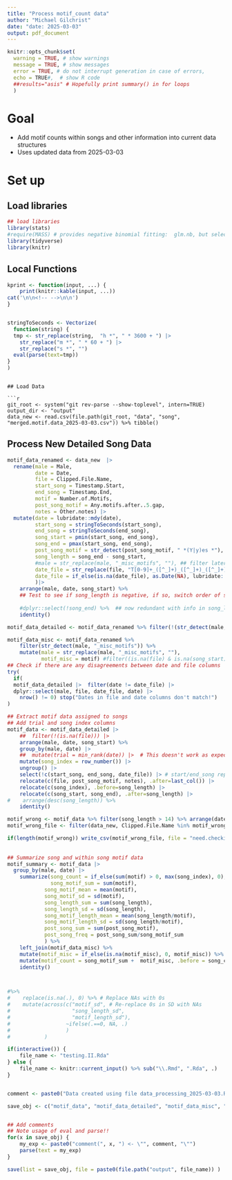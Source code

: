 ```yaml
---
title: "Process motif_count data"
author: "Michael Gilchrist"
date: "date: 2025-03-03"
output: pdf_document
---
```


```r

knitr::opts_chunk$set(
  warning = TRUE, # show warnings
  message = TRUE, # show messages
  error = TRUE, # do not interrupt generation in case of errors,
  echo = TRUE#,  # show R code
  ##results="asis" # Hopefully print summary() in for loops
  )


```
# Goal

- Add motif counts within songs and other information into current data structures
- Uses updated data from 2025-03-03

# Set up

## Load libraries

```r


## load libraries
library(stats)
#require(MASS) # provides negative binomial fitting:  glm.nb, but select conflicts with dplyr
library(tidyverse)
library(knitr)
```
## Local Functions

```r

kprint <- function(input, ...) {
    print(knitr::kable(input, ...))
cat('\n\n<!-- -->\n\n')
}


stringToSeconds <- Vectorize(
  function(string) {
  tmp <- str_replace(string,  "h *", " * 3600 + ") |>
    str_replace("m *", " * 60 + ") |>
    str_replace("s *", "")
  eval(parse(text=tmp))
}
)

```


```

## Load Data

```r

git_root <- system("git rev-parse --show-toplevel", intern=TRUE)
output_dir <- "output"
data_new <- read.csv(file.path(git_root, "data", "song", "merged.motif.data_2025-03-03.csv")) %>% tibble() 
```

## Process New Detailed Song Data

```r

motif_data_renamed <- data_new  |>
  rename(male = Male,
         date = Date,
         file = Clipped.File.Name,
         start_song = Timestamp.Start,
         end_song = Timestamp.End,
         motif = Number.of.Motifs,
         post_song_motif = Any.motifs.after..5.gap,
         notes = Other.notes) |>
  mutate(date = lubridate::mdy(date),
         start_song = stringToSeconds(start_song),
         end_song = stringToSeconds(end_song),
         song_start = pmin(start_song, end_song),
         song_end = pmax(start_song, end_song),        
         post_song_motif = str_detect(post_song_motif, " *(Y|y)es *"),
         song_length = song_end - song_start,
         #male = str_replace(male, "_misc_motifs", ""), ## filter later
         date_file = str_replace(file, "T[0-9]+_([^_]+)_([^_]+)_([^_]+)_[0-9]+", "\\3-\\1-\\2"),
         date_file = if_else(is.na(date_file), as.Date(NA), lubridate::ymd(date_file))
         )|>
    arrange(male, date, song_start) %>%
    ## Test to see if song_length is negative, if so, switch order of song_start and song_end
    
    #dplyr::select(!song_end) %>%  ## now redundant with info in song_length
    identity()

motif_data_detailed <- motif_data_renamed %>% filter(!(str_detect(male, "_misc_motifs")))

motif_data_misc <- motif_data_renamed %>%
    filter(str_detect(male, "_misc_motifs")) %>% 
    mutate(male = str_replace(male, "_misc_motifs", ""),
           motif_misc = motif) #filter((is.na(file) & is.na(song_start)))
## Check if there are any disagreements between date and file columns
try(
  if(
  motif_data_detailed |>  filter(date != date_file) |>
  dplyr::select(male, file, date_file, date) |>
    nrow() != 0) stop("Dates in file and date columns don't match!")
)

```

```r

## Extract motif data assigned to songs
## Add trial and song index columns
motif_data <- motif_data_detailed |>
    ##  filter(!(is.na(file))) |>
    arrange(male, date, song_start) %>%
    group_by(male, date) |>
    ##  mutate(trial = min_rank(date)) |>  # This doesn't work as expected because the same dates across songs are not merged, but treated as instances, so the same date is counted many times with the same ranking
    mutate(song_index = row_number()) |>
    ungroup() |>
    select(!c(start_song, end_song, date_file)) |> # start/end_song replaced by song_start/end
    relocate(c(file, post_song_motif, notes), .after=last_col()) |>
    relocate(c(song_index), .before=song_length) |>
    relocate(c(song_start, song_end), .after=song_length) |>
#    arrange(desc(song_length)) %>%
    identity()

motif_wrong <- motif_data %>% filter(song_length > 14) %>% arrange(date, file)
motif_wrong_file <- filter(data_new, Clipped.File.Name %in% motif_wrong$file)

if(length(motif_wrong)) write_csv(motif_wrong_file, file = "need.checking_2025-03-10.csv")
          
 
## Summarize song and within song motif data
motif_summary <- motif_data |>
  group_by(male, date) |>
    summarize(song_count = if_else(sum(motif) > 0, max(song_index), 0),
              song_motif_sum = sum(motif),
            song_motif_mean = mean(motif),
            song_motif_sd = sd(motif),
            song_length_sum = sum(song_length),
            song_length_sd = sd(song_length),
            song_motif_length_mean = mean(song_length/motif),
            song_motif_length_sd = sd(song_length/motif),
            post_song_sum = sum(post_song_motif),
            post_song_freq = post_song_sum/song_motif_sum
            ) %>% 
    left_join(motif_data_misc) %>% 
    mutate(motif_misc = if_else(is.na(motif_misc), 0, motif_misc)) %>%
    mutate(motif_count = song_motif_sum +  motif_misc, .before = song_count) %>%
    identity()



#%>%
#    replace(is.na(.), 0) %>% # Replace NAs with 0s
#    mutate(across(c("motif_sd", # Re-replace 0s in SD with NAs 
#                    "song_length_sd",
#                    "motif_length_sd"), 
#                  ~ifelse(.==0, NA, .)
#                  )
#           )


```

```r

if(interactive()) {
    file_name <- "testing.II.Rda"
} else {
    file_name <- knitr::current_input() %>% sub("\\.Rmd", ".Rda", .)
}


comment <- paste0("Data created using file data_processing_2025-03-03.Rmd on ", date()) 

save_obj <- c("motif_data", "motif_data_detailed", "motif_data_misc", "motif_summary")


## Add comments
## Note usage of eval and parse!!
for(x in save_obj) {
    my_exp <- paste0("comment(", x, ") <- \"", comment, "\"")
    parse(text = my_exp)
}

save(list = save_obj, file = paste0(file.path("output", file_name)) )

```
